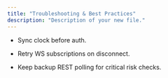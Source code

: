 ```yaml
---
title: "Troubleshooting & Best Practices"
description: "Description of your new file."
---
```


- Sync clock before auth.


- Retry WS subscriptions on disconnect.
- Keep backup REST polling for critical risk checks.